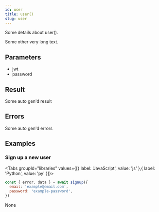 ```yaml
---
id: user
title: user()
slug: user
---
```



Some details about user().

Some other very long text.



## Parameters

<ul>
<li>
jwt 
</li>


<li>
password 
</li>
</ul>

## Result

Some auto gen'd result

## Errors

Some auto gen'd errors

## Examples

### Sign up a new user

<Tabs
  groupId="libraries"
  values={[{ label: 'JavaScript', value: 'js' },{ label: 'Python', value: 'py' }]}>

<TabItem value="js">

```js
const { error, data } = await signup({
  email: 'example@email.com',
  password: 'example-password',
})
```


</TabItem>
<TabItem value="py">

None

</TabItem>

</Tabs>